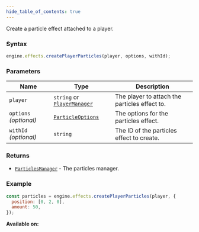 ```yaml
---
hide_table_of_contents: true
---
```



Create a particle effect attached to a player.

### Syntax

```js
engine.effects.createPlayerParticles(player, options, withId);
```

### Parameters

| Name                   | Type                                                    | Description                                   |
| ---------------------- | ------------------------------------------------------- | --------------------------------------------- |
| `player`               | `string` or [`PlayerManager`](/sdk/types/PlayerManager) | The player to attach the particles effect to. |
| `options` _(optional)_ | [`ParticleOptions`](/sdk/types/ParticleOptions)         | The options for the particles effect.         |
| `withId` _(optional)_  | `string`                                                | The ID of the particles effect to create.     |

### Returns

- [`ParticlesManager`](/sdk/types/ParticlesManager) - The particles manager.

### Example

```js
const particles = engine.effects.createPlayerParticles(player, {
  position: [0, 2, 0],
  amount: 50,
});
```

**Available on:** <ClientTag />
